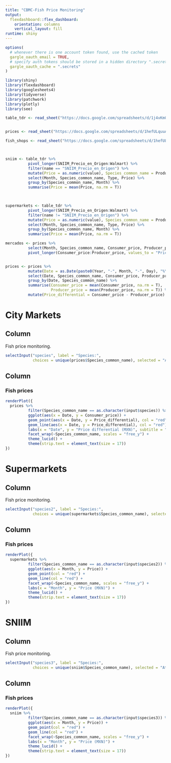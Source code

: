 ```yaml
---
title: "CBMC-Fish Price Monitoring"
output: 
  flexdashboard::flex_dashboard:
    orientation: columns
    vertical_layout: fill
runtime: shiny
---
```


```r

options(
  # whenever there is one account token found, use the cached token
  gargle_oauth_email = TRUE,
  # specify auth tokens should be stored in a hidden directory ".secrets"
  gargle_oauth_cache = ".secrets"
)

library(shiny)
library(flexdashboard)
library(googlesheets4)
library(tidyverse)
library(patchwork)
library(plotly)
library(see)

table_tdr <- read_sheet("https://docs.google.com/spreadsheets/d/1j4vKm0Nv37np8Jucfom68pFP78w10BtuuzKXgslgsY4/edit?usp=sharing")


prices <- read_sheet("https://docs.google.com/spreadsheets/d/1hefULquuA_iiB1O5eIDJwCBubGTsPixmNBDJ-VNZNxU/edit?usp=sharing")

fish_shops <- read_sheet("https://docs.google.com/spreadsheets/d/1hefULquuA_iiB1O5eIDJwCBubGTsPixmNBDJ-VNZNxU/edit?usp=sharing", sheet = 2)



sniim <- table_tdr %>% 
          pivot_longer(SNIIM_Precio_en_Origen:Walmart) %>% 
          filter(name == "SNIIM_Precio_en_Origen") %>% 
          mutate(Price = as.numeric(value), Species_common_name = Productos, Type = "SNIIM") %>%
          select(Month, Species_common_name, Type, Price) %>% 
          group_by(Species_common_name, Month) %>% 
          summarise(Price = mean(Price, na.rm = T))
  


supermarkets <- table_tdr %>% 
          pivot_longer(SNIIM_Precio_en_Origen:Walmart) %>% 
          filter(name != "SNIIM_Precio_en_Origen") %>% 
          mutate(Price = as.numeric(value), Species_common_name = Productos, Type = "Super") %>%
          select(Month, Species_common_name, Type, Price) %>% 
          group_by(Species_common_name, Month) %>% 
          summarise(Price = mean(Price, na.rm = T))

mercados <- prices %>% 
          select(Month, Species_common_name, Consumer_price, Producer_price) %>% 
          pivot_longer(Consumer_price:Producer_price, values_to = "Price", names_to = "Type")


prices <- prices %>% 
          mutate(Date = as.Date(paste0(Year, "-", Month, "-", Day), "%Y-%m-%d")) %>% 
          select(Date, Species_common_name, Consumer_price, Producer_price) %>% 
          group_by(Date, Species_common_name) %>% 
          summarise(Consumer_price = mean(Consumer_price, na.rm = T),
                    Producer_price = mean(Producer_price, na.rm = T)) %>% 
          mutate(Price_differential = Consumer_price - Producer_price) 

```

City Markets
=====================================  

Column {.sidebar}
-----------------------------------------------------------------------

Fish price monitoring.

```r

selectInput("species", label = "Species:",
            choices = unique(prices$Species_common_name), selected = "Atún")

```

Column
-----------------------------------------------------------------------

### Fish prices

```r
renderPlot({
  prices %>% 
          filter(Species_common_name == as.character(input$species)) %>% 
          ggplot(aes(x = Date, y = Consumer_price)) +
          geom_point(aes(x = Date, y = Price_differential), col = "red") +
          geom_line(aes(x = Date, y = Price_differential), col = "red") +
          labs(x = "Date", y = "Price differential (MXN)", subtitle = "Price differential is the difference between consumer price and producer price") +
          facet_wrap(~Species_common_name, scales = "free_y") +
          theme_lucid() +
          theme(strip.text = element_text(size = 17))
})
```


Supermarkets
=====================================  
Column {.sidebar}
-----------------------------------------------------------------------

Fish price monitoring.

```r

selectInput("species2", label = "Species:",
            choices = unique(supermarkets$Species_common_name), selected = "Atún")

```

Column
-----------------------------------------------------------------------

### Fish prices

```r
renderPlot({
  supermarkets %>% 
          filter(Species_common_name == as.character(input$species2)) %>% 
          ggplot(aes(x = Month, y = Price)) +
          geom_point(col = "red") +
          geom_line(col = "red") +
          facet_wrap(~Species_common_name, scales = "free_y") +
          labs(x = "Month", y = "Price (MXN)") +
          theme_lucid() +
          theme(strip.text = element_text(size = 17))
})
```

SNIIM
=====================================  

Column {.sidebar}
-----------------------------------------------------------------------

Fish price monitoring.

```r

selectInput("species3", label = "Species:",
            choices = unique(sniim$Species_common_name), selected = "Atún")

```

Column
-----------------------------------------------------------------------

### Fish prices

```r
renderPlot({
  sniim %>% 
          filter(Species_common_name == as.character(input$species3)) %>% 
          ggplot(aes(x = Month, y = Price)) +
          geom_point(col = "red") +
          geom_line(col = "red") +
          facet_wrap(~Species_common_name, scales = "free_y") +
          labs(x = "Month", y = "Price (MXN)") +
          theme_lucid() +
          theme(strip.text = element_text(size = 17))
})
```
